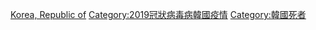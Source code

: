 [[Category:死於2019冠狀病毒病的人|Korea, Republic of]]
[[Category:2019冠狀病毒病韓國疫情|Category:2019冠狀病毒病韓國疫情]]
[[Category:韓國死者|Category:韓國死者]]